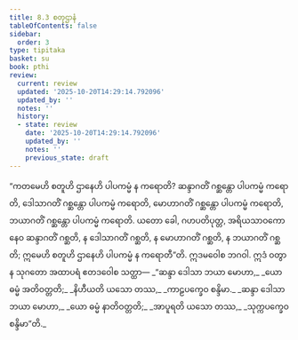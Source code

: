 ```yaml
---
title: 8.3 စတုဌာနံ
tableOfContents: false
sidebar:
  order: 3
type: tipitaka
basket: su
book: pthi
review:
  current: review
  updated: '2025-10-20T14:29:14.792096'
  updated_by: ''
  notes: ''
  history:
  - state: review
    date: '2025-10-20T14:29:14.792096'
    updated_by: ''
    notes: ''
    previous_state: draft
---
```



<DynamicBreadcrumb />


<ReviewStatus review={frontmatter.review} showDetails={true} />

<HypothesisAnnotation frontmatter={frontmatter} />

<Division number="246" book="pthi" e="ch" v="8" p="147">

<Paragraph number="582" book="pthi">
“ကတမေဟိ စတူဟိ ဌာနေဟိ ပါပကမ္မံ န ကရောတိ? ဆန္ဒာဂတိံ ဂစ္ဆန္တော ပါပကမ္မံ ကရောတိ, ဒေါသာဂတိံ ဂစ္ဆန္တော ပါပကမ္မံ ကရောတိ, မောဟာဂတိံ ဂစ္ဆန္တော ပါပကမ္မံ ကရောတိ, ဘယာဂတိံ ဂစ္ဆန္တော ပါပကမ္မံ ကရောတိ. ယတော ခေါ, ဂဟပတိပုတ္တ, အရိယသာဝကော နေဝ ဆန္ဒာဂတိံ ဂစ္ဆတိ, န ဒေါသာဂတိံ ဂစ္ဆတိ, န မောဟာဂတိံ ဂစ္ဆတိ, န ဘယာဂတိံ ဂစ္ဆတိ; ဣမေဟိ စတူဟိ ဌာနေဟိ ပါပကမ္မံ န ကရောတီ”တိ. ဣဒမဝေါစ ဘဂဝါ. ဣဒံ ဝတွာန သုဂတော အထာပရံ ဧတဒဝေါစ သတ္ထာ—
</Paragraph>

<Paragraph number="583" type="verses" book="pthi">
_“ဆန္ဒာ ဒေါသာ ဘယာ မောဟာ,_  
_ယော ဓမ္မံ အတိဝတ္တတိ;_  
_နိဟီယတိ ယသော တဿ,_  
_ကာဠပက္ခေဝ စန္ဒိမာ._  

</Paragraph>

<Paragraph number="584" type="verses" book="pthi">
_ဆန္ဒာ ဒေါသာ ဘယာ မောဟာ,_  
_ယော ဓမ္မံ နာတိဝတ္တတိ;_  
_အာပူရတိ ယသော တဿ,_  
_သုက္ကပက္ခေဝ စန္ဒိမာ”တိ._
</Paragraph>
</Division>